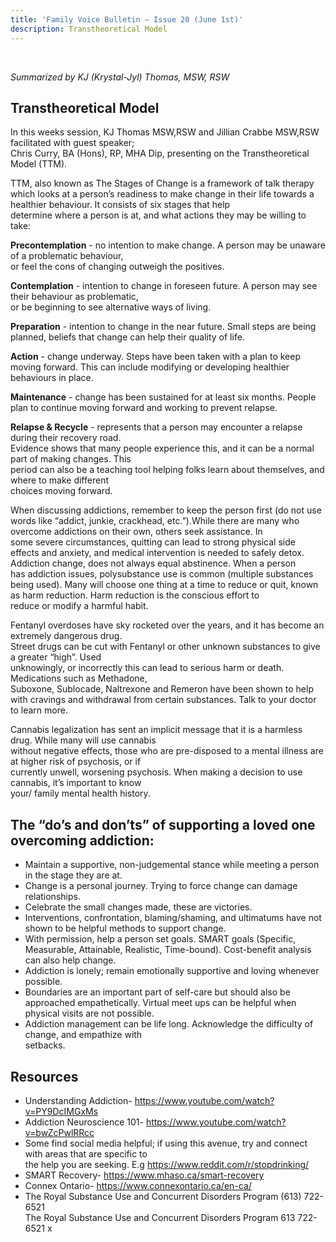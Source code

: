 ```yaml
---
title: 'Family Voice Bulletin – Issue 20 (June 1st)'
description: Transtheoretical Model
---
```

<br />

_Summarized by KJ (Krystal-Jyl) Thomas, MSW, RSW_

## Transtheoretical Model

In	this	weeks	session,	KJ	Thomas MSW,RSW and	Jillian	Crabbe MSW,RSW facilitated	with guest	speaker;	
Chris	Curry, BA	(Hons),	RP,	MHA	Dip,		presenting	on	the	Transtheoretical	Model	(TTM).

TTM,	also	known	as	The	Stages	of	Change	is	a	framework of	talk	therapy	which	looks	at	a	person’s
readiness	to	make	change	in	their	life	towards	a	healthier	behaviour.	It	consists	of six	stages	that	help	
determine	where	a	person	is	at,	and	what	actions	they	may	be	willing	to	take:

**Precontemplation** - no	intention	to	make	change.	A	person	may	be	unaware	of	a	problematic	behaviour,	
or	feel	the	cons	of	changing outweigh	the	positives.	

**Contemplation** - intention	to	change in	foreseen	future.	A	person	may	see	their behaviour	as	problematic,	
or	be	beginning	to	see	alternative	ways	of	living.	

**Preparation** - intention	to	change	in	the	near	future.	Small	steps	are	being	planned,	beliefs	that	change	can	
help	their	quality	of	life.	

**Action** - change	underway.	Steps	have	been	taken	with	a	plan	to	keep	moving	forward.	This	can	include	
modifying	or	developing	healthier	behaviours	in	place.	

**Maintenance** - change	has	been	sustained	for	at	least	six	months.	People	plan	to	continue	moving	forward	
and	working	to	prevent	relapse.	

**Relapse	&	Recycle** - represents	that	a	person	may	encounter	a	relapse	during	their	recovery	road.	
Evidence	shows	that	many	people	experience	this,	and	it	can	be	a	normal	part	of	making	changes.	This	
period	can	also	be	a	teaching	tool	helping	folks	learn	about	themselves,	and	where	to	make	different	
choices	moving	forward.	

When	discussing	addictions,	remember	to	keep	the	person	first	(do	not	use	words	like	“addict,	junkie,	
crackhead,	etc.”).While	there	are	many	who	overcome	addictions	on	their	own,	others	seek	assistance.	In	
some	severe	circumstances,	quitting	can	lead	to	strong	physical	side	effects	and	anxiety,	and	medical	
intervention is	needed	to	safely	detox.	Addiction	change,	does	not	always	equal	abstinence.	When	a	person	
has	addiction	issues,	polysubstance use is	common	(multiple	substances	being	used).	Many	will	choose	one	
thing	at a	time	to	reduce	or	quit,	known	as	harm	reduction. Harm	reduction	is	the	conscious	effort	to	
reduce or	modify a	harmful	habit.

Fentanyl	overdoses	have sky	rocketed	over	the	years,	and	it	has	become	an	extremely	dangerous	drug.	
Street	drugs	can	be	cut	with	Fentanyl	or	other	unknown	substances	to	give	a	greater	“high”.	Used	
unknowingly,	or	incorrectly	this	can	lead	to	serious	harm	or	death. Medications	such	as	Methadone,	
Suboxone,	Sublocade,	Naltrexone	and	Remeron	have	been	shown	to	help	with	cravings	and	withdrawal
from	certain	substances. Talk	to	your	doctor	to	learn	more.


Cannabis	legalization	has	sent	an	implicit	message	that	it	is	a	harmless	drug.	While	many	will	use	cannabis	
without	negative	effects,	those	who	are	pre-disposed	to	a	mental	illness	are	at	higher	risk	of	psychosis,	or	if	
currently	unwell,	worsening	psychosis.	When	making	a	decision	to	use	cannabis,	it’s	important	to	know	
your/	family mental	health	history.	

## The	“do’s	and	don’ts”	of	supporting	a	loved	one	overcoming	addiction:


- Maintain	a	supportive,	non-judgemental	stance	while	meeting	a	person	in	the	stage	they	are	at.	
- Change	is	a	personal	journey.	Trying	to	force	change	can	damage	relationships.	
- Celebrate	the	small	changes	made, these	are	victories.
- Interventions,	confrontation,	blaming/shaming, and	ultimatums	have	not	shown	to	be	helpful	
methods	to	support	change.	
- With	permission,	help	a person	set	goals. SMART	goals	(Specific,	Measurable,	Attainable,	
Realistic,	Time-bound).	Cost-benefit	analysis	can	also	help	change.	
- Addiction	is	lonely; remain	emotionally	supportive	and	loving whenever	possible.	
- Boundaries	are	an	important	part	of	self-care but	should	also	be	approached	empathetically.	
Virtual	meet	ups	can	be	helpful	when	physical	visits	are	not possible.	
- Addiction	management	can	be	life	long.	Acknowledge	the	difficulty	of	change, and empathize	with	
setbacks.

## Resources
- Understanding	Addiction- https://www.youtube.com/watch?v=PY9DcIMGxMs
- Addiction	Neuroscience	101- https://www.youtube.com/watch?v=bwZcPwlRRcc
- Some	find	social	media	helpful; if	using	this	avenue,	try	and	connect	with	areas	that	are	specific	to	
the	help	you	are	seeking.	E.g	https://www.reddit.com/r/stopdrinking/
- SMART	Recovery- https://www.mhaso.ca/smart-recovery
- Connex	Ontario- https://www.connexontario.ca/en-ca/
- The	Royal	Substance	Use	and	Concurrent	Disorders	Program	(613)	722- 6521		
The Royal Substance Use and Concurrent Disorders Program 613 722-6521 x
